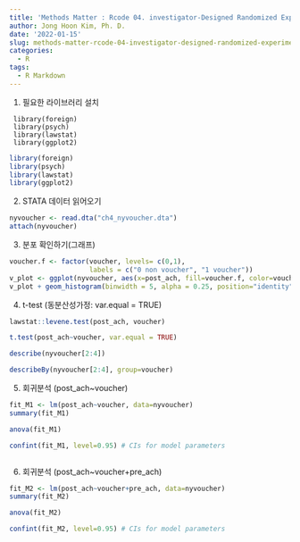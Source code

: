 ```yaml
---
title: 'Methods Matter : Rcode 04. investigator-Designed Randomized Experiments'
author: Jong Hoon Kim, Ph. D.
date: '2022-01-15'
slug: methods-matter-rcode-04-investigator-designed-randomized-experiments
categories:
  - R
tags:
  - R Markdown
---
```



1. 필요한 라이브러리 설치

```
 library(foreign) 
 library(psych) 
 library(lawstat) 
 library(ggplot2) 
```


```r
library(foreign)
library(psych)
library(lawstat)
library(ggplot2)
```

2. STATA 데이터 읽어오기
```r
nyvoucher <- read.dta("ch4_nyvoucher.dta")
attach(nyvoucher)
```

3. 분포 확인하기(그래프)

```r
voucher.f <- factor(voucher, levels= c(0,1),
                    labels = c("0 non voucher", "1 voucher"))
v_plot <- ggplot(nyvoucher, aes(x=post_ach, fill=voucher.f, color=voucher.f)) 
v_plot + geom_histogram(binwidth = 5, alpha = 0.25, position="identity")
```

4. t-test (동분산성가정: var.equal = TRUE)

```r
lawstat::levene.test(post_ach, voucher)
```


```r
t.test(post_ach~voucher, var.equal = TRUE)
```

```r
describe(nyvoucher[2:4])
```

```r
describeBy(nyvoucher[2:4], group=voucher)
```


5. 회귀분석 (post_ach~voucher)

```r
fit_M1 <- lm(post_ach~voucher, data=nyvoucher)
summary(fit_M1)
```

```r
anova(fit_M1)
```

```r
confint(fit_M1, level=0.95) # CIs for model parameters
```

```r

```

6. 회귀분석 (post_ach~voucher+pre_ach)

```r
fit_M2 <- lm(post_ach~voucher+pre_ach, data=nyvoucher)
summary(fit_M2)
```

```r
anova(fit_M2)
```

```r
confint(fit_M2, level=0.95) # CIs for model parameters
```



